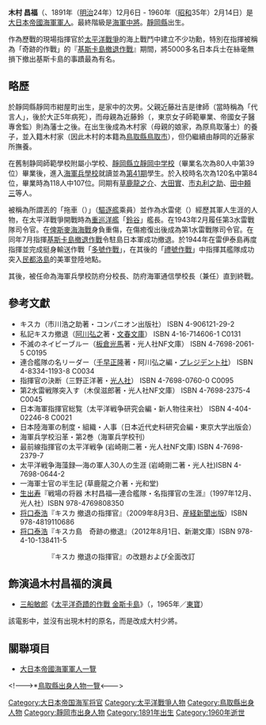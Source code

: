 {{Infobox military person
|name = <big>{{lang|ja|木村昌福}}</big><br>{{lang|ja|きむら まさとみ}}
|born = {{birth date|1891|12|6}}
|died = {{death date and age|1960|2|14|1891|12|6}}
|image = [[image:Kimura_Masatomi.jpg|200px]]
|caption = 
|nickname = 昌福（{{lang|ja|ショーフク}}，昌福的[[音讀|音讀]]）
|placeofbirth = {{Flag|Empire of Japan}}[[靜岡縣|靜岡縣]][[靜岡市|靜岡市]]
|placeofdeath = 
|placeofburial = 
|allegiance = {{Flag|Empire of Japan}}
|branch = {{flagicon image|Naval Ensign of Japan.svg}} [[大日本帝國海軍|大日本帝國海軍]]
|serviceyears = 1909年 – 1945年
|rank = [[中將|海軍中將]]
|unit = 
|commands = 第3水雷戰隊司令官<br/>第1水雷戰隊司令官<br/>[[第2水雷戰隊|第2水雷戰隊]]司令官
|battles = [[俾斯麥海海戰|俾斯麥海海戰]]<br/>[[基斯卡島撤退作戰|基斯卡島撤退作戰]]<br/>[[禮號作戰|禮號作戰]]
|awards = 
|relations =
|laterwork = 
}}
'''木村 昌福'''（{{lang|ja|きむら まさとみ}}、1891年（[[明治|明治]]24年）12月6日 - 1960年（[[昭和|昭和]]35年）2月14日）是[[大日本帝國海軍|大日本帝國海軍]][[軍人|軍人]]。最終階級是[[海軍中將|海軍中將]]。[[靜岡縣|靜岡縣]]出生。

作為歷戰的現場指揮官於[[太平洋戰爭|太平洋戰爭]]的海上戰鬥中建立不少功勳，特別在指揮被稱為「奇跡的作戰」的『[[基斯卡島撤退作戰|基斯卡島撤退作戰]]』期間，將5000多名日本兵士在絲毫無損下撤出基斯卡島的事蹟最為有名。

==略歷==
於靜岡縣靜岡市紺屋町出生，是家中的次男。父親近藤壯吉是律師（當時稱為「代言人」，後於大正5年病死），而母親為近藤鈴（{{lang|ja|すず}}，東京女子師範畢業、帝國女子醫專舍監）則為藩士之後。在出生後成為木村家（母親的娘家，為原鳥取藩士）的養子，並入籍木村家（因此木村的本籍為[[鳥取縣|鳥取縣]][[鳥取市|鳥取市]]），但仍繼續由靜岡的近藤家所撫養。

在舊制静岡師範學校附屬小学校、[[靜岡縣立靜岡高等学校|靜岡縣立靜岡中学校]]（畢業名次為80人中第39位）畢業後，進入[[海軍兵學校|海軍兵學校]]就讀並為[[海军兵学校毕业生列表#41期|第41期]]學生。於入校時名次為120名中第84位，畢業時為118人中107位。同期有[[草鹿龍之介|草鹿龍之介]]、[[大田實|大田實]]、[[市丸利之助|市丸利之助]]、[[田中頼三|田中頼三]]等人。

被稱為所謂丟的「拖車（{{lang|ja|車曳き}}）」（[[驅逐艦|驅逐艦]]乘員）並作為水雷佬（{{lang|ja|水雷屋}}）經歷其軍人生涯的人物，在太平洋戰爭開戰時為[[重巡洋艦|重巡洋艦]]「[[鈴谷號重巡洋艦|鈴谷]]」艦長。在1943年2月履任第3水雷戰隊司令官。在[[俾斯麥海海戰|俾斯麥海海戰]]身負重傷，在傷癒復出後成為第1水雷戰隊司令官。在同年7月指揮[[基斯卡島撤退作戰|基斯卡島撤退作戰]]令駐島日本軍成功撤退。於1944年在雷伊泰島再度指揮並完成挺身輸送作戰「[[多號作戰|多號作戰]]」，在其後的「[[禮號作戰|禮號作戰]]」中指揮其艦隊成功突入[[民都洛島|民都洛島]]的美軍登陸地點。

其後，被任命為海軍兵學校防府分校長、防府海軍通信學校長（兼任）直到終戰。

==參考文獻==
*キスカ（市川浩之助著・コンパニオン出版社） ISBN 4-906121-29-2
*私記キスカ撤退（[[阿川弘之|阿川弘之]]著・[[文春文庫|文春文庫]]） ISBN 4-16-714606-1 C0131
*不滅のネイビーブルー（[[板倉光馬|板倉光馬]]著・光人社NF文庫） ISBN 4-7698-2061-5 C0195
*連合艦隊の名リーダー（[[千早正隆|千早正隆]]著・阿川弘之編・[[プレジデント社|プレジデント社]]） ISBN 4-8334-1193-8 C0034
*指揮官の決断（三野正洋著・[[光人社|光人社]]） ISBN 4-7698-0760-0 C0095
*第2水雷戦隊突入す（木俣滋郎著・光人社NF文庫） ISBN 4-7698-2375-4 C0045
*日本海軍指揮官総覧（太平洋戦争研究会編・新人物往来社） ISBN 4-404-02246-8 C0021
*日本陸海軍の制度・組織・人事（日本近代史料研究会編・東京大学出版会）
*海軍兵学校沿革・第2巻（海軍兵学校刊）
*最前線指揮官の太平洋戦争 (岩崎剛二著・光人社NF文庫) ISBN 4-7698-2379-7  
*太平洋戦争海藻録―海の軍人30人の生涯 (岩崎剛二著・光人社)ISBN 4-7698-0644-2
*一海軍士官の半生記 (草鹿龍之介著・光和堂)
*[[生出寿|生出寿]]『戦場の将器 木村昌福―連合艦隊・名指揮官の生涯』（1997年12月、光人社）ISBN 978-4769808350
*[[将口泰浩|将口泰浩]]『キスカ 撤退の指揮官』（2009年8月3日、[[産経新聞出版|産経新聞出版]]）ISBN 978-4819110686
*[[将口泰浩|将口泰浩]]『キスカ島　奇跡の撤退』（2012年8月1日、新潮文庫）ISBN 978-4-10-138411-5
:::『キスカ 撤退の指揮官』の改題および全面改訂

== 飾演過木村昌福的演員==
*[[三船敏郎|三船敏郎]]《[[太平洋奇蹟的作戰_金斯卡島|太平洋奇蹟的作戰 金斯卡島]]》（{{lang|ja|太平洋奇跡の作戦 キスカ}}，1965年／[[東寶|東寶]]）
該電影中，並沒有出現木村的原名，而是改成大村少將。

==關聯項目==
*[[大日本帝國海軍軍人列表|大日本帝國海軍軍人一覽]]
<!--->*[[鳥取縣出身人物一覽|鳥取縣出身人物一覽]]<--->

{{DEFAULTSORT:Kinura Masatomi}}
[[Category:大日本帝国海军将官|Category:大日本帝国海军将官]]
[[Category:太平洋戰爭人物|Category:太平洋戰爭人物]]
[[Category:鳥取縣出身人物|Category:鳥取縣出身人物]]
[[Category:靜岡市出身人物|Category:靜岡市出身人物]]
[[Category:1891年出生|Category:1891年出生]]
[[Category:1960年逝世|Category:1960年逝世]]